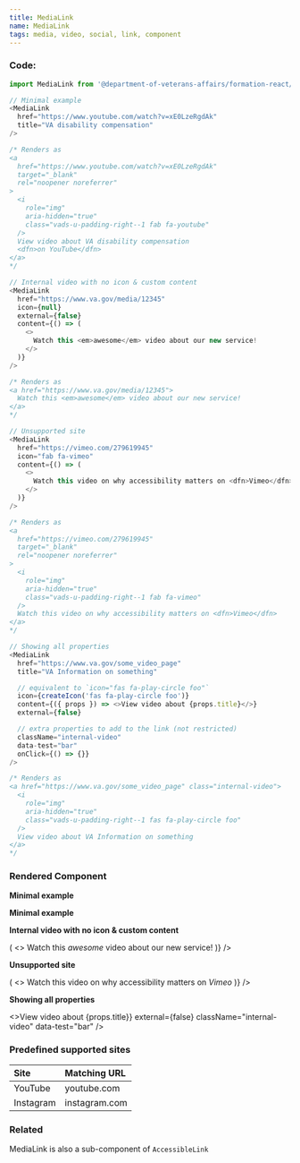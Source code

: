 ```yaml
---
title: MediaLink
name: MediaLink
tags: media, video, social, link, component
---
```



### Code:

```javascript
import MediaLink from '@department-of-veterans-affairs/formation-react/MediaLink';

// Minimal example
<MediaLink
  href="https://www.youtube.com/watch?v=xE0LzeRgdAk"
  title="VA disability compensation"
/>

/* Renders as
<a
  href="https://www.youtube.com/watch?v=xE0LzeRgdAk"
  target="_blank"
  rel="noopener noreferrer"
>
  <i
    role="img"
    aria-hidden="true"
    class="vads-u-padding-right--1 fab fa-youtube"
  />
  View video about VA disability compensation
  <dfn>on YouTube</dfn>
</a>
*/

// Internal video with no icon & custom content
<MediaLink
  href="https://www.va.gov/media/12345"
  icon={null}
  external={false}
  content={() => (
    <>
      Watch this <em>awesome</em> video about our new service!
    </>
  )}
/>

/* Renders as
<a href="https://www.va.gov/media/12345">
  Watch this <em>awesome</em> video about our new service!
</a>
*/

// Unsupported site
<MediaLink
  href="https://vimeo.com/279619945"
  icon="fab fa-vimeo"
  content={() => (
    <>
      Watch this video on why accessibility matters on <dfn>Vimeo</dfn>
    </>
  )}
/>

/* Renders as
<a
  href="https://vimeo.com/279619945"
  target="_blank"
  rel="noopener noreferrer"
>
  <i
    role="img"
    aria-hidden="true"
    class="vads-u-padding-right--1 fab fa-vimeo"
  />
  Watch this video on why accessibility matters on <dfn>Vimeo</dfn>
</a>
*/

// Showing all properties
<MediaLink
  href="https://www.va.gov/some_video_page"
  title="VA Information on something"

  // equivalent to `icon="fas fa-play-circle foo"`
  icon={createIcon('fas fa-play-circle foo')}
  content={({ props }) => <>View video about {props.title}</>}
  external={false}

  // extra properties to add to the link (not restricted)
  className="internal-video"
  data-test="bar"
  onClick={() => {}}
/>

/* Renders as
<a href="https://www.va.gov/some_video_page" class="internal-video">
  <i
    role="img"
    aria-hidden="true"
    class="vads-u-padding-right--1 fas fa-play-circle foo"
  />
  View video about VA Information on something
</a>
*/
```

### Rendered Component

<div className="site-c-reactcomp__rendered">
  <strong>Minimal example</strong>
  <p>
    <Telephone contact={CONTACTS.VA_BENEFITS} />
  </p>

  <strong>Minimal example</strong>
  <p>
    <MediaLink
      href="https://www.youtube.com/watch?v=xE0LzeRgdAk"
      title="VA disability compensation"
    />
  </p>

  <strong>Internal video with no icon &amp; custom content</strong>
  <p>
    <MediaLink
      href="https://www.va.gov/media/12345"
      icon={null}
      external={false}
      content={() => (
        <>
          Watch this <em>awesome</em> video about our new service!
        </>
      )}
    />
  </p>

  <strong>Unsupported site</strong>
  <p>
    <MediaLink
      href="https://vimeo.com/279619945"
      icon="fab fa-vimeo"
      content={() => (
        <>
          Watch this video on why accessibility matters on <dfn>Vimeo</dfn>
        </>
      )}
    />
  </p>

  <strong>Showing all properties</strong>
  <p>
    <MediaLink
      href="https://www.va.gov/some_video_page"
      title="VA Information about something"
      icon="fas fa-play-circle foo"
      content={({ props }) => <>View video about {props.title}</>}
      external={false}
      className="internal-video"
      data-test="bar"
    />
  </p>
</div>

### Predefined supported sites

| Site      | Matching URL  |
|:----------|:--------------|
| YouTube   | youtube.com   |
| Instagram | instagram.com |

### Related

MediaLink is also a sub-component of `AccessibleLink`

